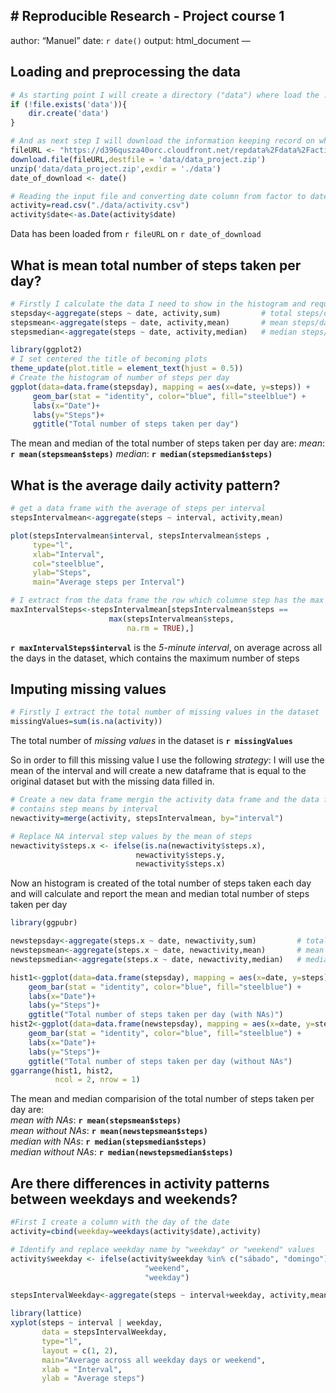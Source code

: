 
# Reproducible Research - Project course 1
---
author: "Manuel"
date: `r date()`
output: html_document
---

## Loading and preprocessing the data

```r
# As starting point I will create a directory ("data") where load the .zip file
if (!file.exists('data')){
    dir.create('data')
}

# And as next step I will download the information keeping record on when was downloaded
fileURL <- "https://d396qusza40orc.cloudfront.net/repdata%2Fdata%2Factivity.zip"
download.file(fileURL,destfile = 'data/data_project.zip')
unzip('data/data_project.zip',exdir = './data')
date_of_download <- date()

# Reading the input file and converting date column from factor to date
activity=read.csv("./data/activity.csv")
activity$date<-as.Date(activity$date)
```

Data has been loaded
    from `r fileURL`
    on `r date_of_download` 
    

## What is mean total number of steps taken per day?

```r

# Firstly I calculate the data I need to show in the histogram and required values
stepsday<-aggregate(steps ~ date, activity,sum)         # total steps/days
stepsmean<-aggregate(steps ~ date, activity,mean)       # mean steps/day
stepsmedian<-aggregate(steps ~ date, activity,median)   # median steps/day

library(ggplot2)
# I set centered the title of becoming plots
theme_update(plot.title = element_text(hjust = 0.5))
# Create the histogram of number of steps per day
ggplot(data=data.frame(stepsday), mapping = aes(x=date, y=steps)) + 
     geom_bar(stat = "identity", color="blue", fill="steelblue") +
     labs(x="Date")+
     labs(y="Steps")+
     ggtitle("Total number of steps taken per day")    

```

The mean and median of the total number of steps taken per day are:
    *mean*: **`r mean(stepsmean$steps)`**
    *median*: **`r median(stepsmedian$steps)`**

## What is the average daily activity pattern?

```r

# get a data frame with the average of steps per interval
stepsIntervalmean<-aggregate(steps ~ interval, activity,mean)       

plot(stepsIntervalmean$interval, stepsIntervalmean$steps , 
     type="l",
     xlab="Interval",
     col="steelblue",
     ylab="Steps",
     main="Average steps per Interval")   

# I extract from the data frame the row which columne step has the max value
maxIntervalSteps<-stepsIntervalmean[stepsIntervalmean$steps ==
                      max(stepsIntervalmean$steps, 
                          na.rm = TRUE),]    
```

**`r maxIntervalSteps$interval`** is the *5-minute interval*, on average across all the days in the dataset, which contains the maximum number of steps

## Imputing missing values

```r

# Firstly I extract the total number of missing values in the dataset
missingValues=sum(is.na(activity))
```

The total number of *missing values* in the dataset is **`r missingValues`**

So in order to fill this missing value I use the following *strategy*: I will use the mean of the interval and will create a new dataframe that is equal to the original dataset but with the missing data filled in.

```r

# Create a new data frame mergin the activity data frame and the data frame which
# contains step means by interval
newactivity=merge(activity, stepsIntervalmean, by="interval")

# Replace NA interval step values by the mean of steps  
newactivity$steps.x <- ifelse(is.na(newactivity$steps.x), 
                            newactivity$steps.y, 
                            newactivity$steps.x)

```

Now an histogram is created of the total number of steps taken each day and will calculate and report the mean and median total number of steps taken per day

```r
library(ggpubr)

newstepsday<-aggregate(steps.x ~ date, newactivity,sum)         # total steps/days
newstepsmean<-aggregate(steps.x ~ date, newactivity,mean)       # mean steps/day
newstepsmedian<-aggregate(steps.x ~ date, newactivity,median)   # median steps/day

hist1<-ggplot(data=data.frame(stepsday), mapping = aes(x=date, y=steps)) + 
    geom_bar(stat = "identity", color="blue", fill="steelblue") +
    labs(x="Date")+
    labs(y="Steps")+
    ggtitle("Total number of steps taken per day (with NAs)")  
hist2<-ggplot(data=data.frame(newstepsday), mapping = aes(x=date, y=steps.x)) + 
    geom_bar(stat = "identity", color="blue", fill="steelblue") +
    labs(x="Date")+
    labs(y="Steps")+
    ggtitle("Total number of steps taken per day (without NAs")
ggarrange(hist1, hist2,  
          ncol = 2, nrow = 1) 

```

The mean and median comparision of the total number of steps taken per day are:   
    *mean with NAs*: **`r mean(stepsmean$steps)`**  
    *mean without NAs*: **`r mean(newstepsmean$steps)`**    
    *median with NAs*: **`r median(stepsmedian$steps)`**     
    *median without NAs*: **`r median(newstepsmedian$steps)`**

## Are there differences in activity patterns between weekdays and weekends?

```r
#First I create a column with the day of the date
activity=cbind(weekday=weekdays(activity$date),activity)

# Identify and replace weekday name by "weekday" or "weekend" values
activity$weekday <- ifelse(activity$weekday %in% c("sábado", "domingo"), 
                              "weekend", 
                              "weekday")

stepsIntervalWeekday<-aggregate(steps ~ interval+weekday, activity,mean)       

library(lattice)
xyplot(steps ~ interval | weekday, 
       data = stepsIntervalWeekday,
       type="l",
       layout = c(1, 2),
       main="Average across all weekday days or weekend",
       xlab = "Interval",
       ylab = "Average steps")
```

